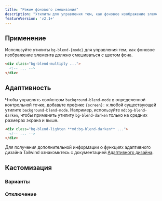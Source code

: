 ```yaml
---
title: "Режим фонового смешивания"
description: "Утилиты для управления тем, как фоновое изображение элемента должно сливаться с его цветом фона."
featureVersion: 'v2.1+'
---
```




## Применение

Используйте утилиты `bg-blend-{mode}` для управления тем, как фоновое изображение элемента должно смешиваться с цветом фона.

```html
<div class="bg-blend-multiply ...">
  <!-- ... -->
</div>
```

## Адаптивность

Чтобы управлять свойством `background-blend-mode` в определенной контрольной точке, добавьте префикс `{screen}:` к любой существующей утилите `background-blend-mode`. Например, используйте `md:bg-blend-darken`, чтобы применить утилиту `bg-blend-darken` только на средних размерах экрана и выше.

```html
<div class="bg-blend-lighten **md:bg-blend-darken** ...">
  <!-- ... -->
</div>
```

Для получения дополнительной информации о функциях адаптивного дизайна Tailwind ознакомьтесь с документацией [Адаптивного дизайна](/docs/responsive-design).

## Кастомизация

### Варианты

<Variants plugin="backgroundBlendMode" name="background-blend-mode" />

### Отключение

<Disabling plugin="backgroundBlendMode" name="background-blend-mode" />
